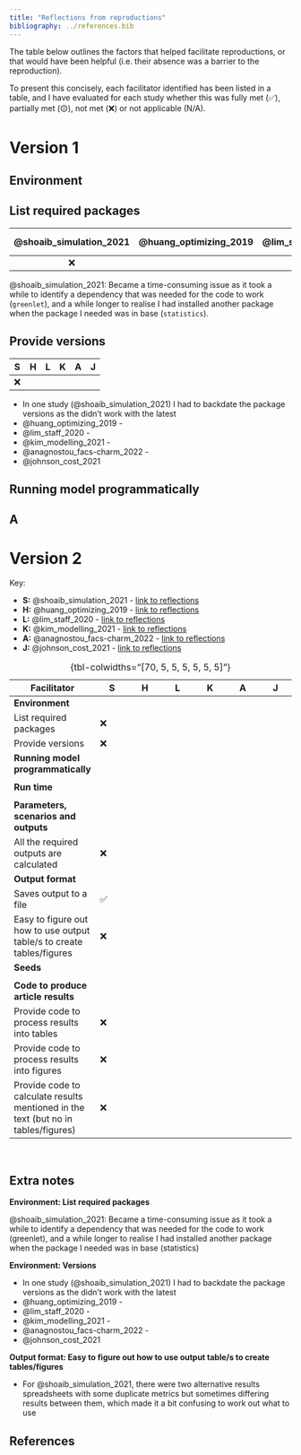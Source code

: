 ```yaml
---
title: "Reflections from reproductions"
bibliography: ../references.bib
---
```


The table below outlines the factors that helped facilitate reproductions, or that would have been helpful (i.e. their absence was a barrier to the reproduction).

To present this concisely, each facilitator identified has been listed in a table, and I have evaluated for each study whether this was fully met (✅), partially met (🟡), not met (❌) or not applicable (N/A).

# Version 1

## Environment

::: {.callout-note appearance="minimal" collapse=true}

## List required packages

| @shoaib_simulation_2021 | @huang_optimizing_2019 | @lim_staff_2020 | @kim_modelling_2021 | @anagnostou_facs-charm_2022 | @johnson_cost_2021 |
| :-: | :-: | :-: | :-: | :-: | :-: |
| ❌ |

@shoaib_simulation_2021: Became a time-consuming issue as it took a while to identify a dependency that was needed for the code to work (`greenlet`), and a while longer to realise I had installed another package when the package I needed was in base (`statistics`).

:::

::: {.callout-note appearance="minimal" collapse=true}

## Provide versions

| S | H | L | K | A | J |
| :-: | :-: | :-: | :-: | :-: | :-: |
| ❌ |

* In one study (@shoaib_simulation_2021) I had to backdate the package versions as the didn't work with the latest
* @huang_optimizing_2019 -
* @lim_staff_2020 -
* @kim_modelling_2021 -
* @anagnostou_facs-charm_2022 -
* @johnson_cost_2021

:::

## Running model programmatically

::: {.callout-note appearance="minimal" collapse=true}

## A

:::

# Version 2

Key:

* **S:** @shoaib_simulation_2021 - <a href="https://pythonhealthdatascience.github.io/stars-reproduce-shoaib-2022/evaluation/reflections.html" target="_blank">link to reflections</a>
* **H:** @huang_optimizing_2019  - <a href="https://pythonhealthdatascience.github.io/stars-reproduce-huang-2019/evaluation/reflections.html" target="_blank">link to reflections</a>
* **L:** @lim_staff_2020 - <a href="https://pythonhealthdatascience.github.io/stars-reproduce-lim-2020/evaluation/reflections.html" target="_blank">link to reflections</a>
* **K:** @kim_modelling_2021 - <a href="https://pythonhealthdatascience.github.io/stars-reproduce-kim-2021/evaluation/reflections.html" target="_blank">link to reflections</a>
* **A:** @anagnostou_facs-charm_2022 - <a href="https://pythonhealthdatascience.github.io/stars-reproduce-anagnostou-2022/evaluation/reflections.html" target="_blank">link to reflections</a>
* **J:** @johnson_cost_2021 - <a href="https://pythonhealthdatascience.github.io/stars-reproduce-johnson-2021/evaluation/reflections.html" target="_blank">link to reflections</a>

| Facilitator | S | H | L | K | A | J |
| - | - | - | - | - | - | - |
| **Environment** |
| List required packages | ❌ |
| Provide versions | ❌ |
| **Running model programmatically** |
| |
| **Run time** |
| |
| **Parameters, scenarios and outputs** |
| All the required outputs are calculated | ❌ |
| **Output format** |
| Saves output to a file | ✅ |
| Easy to figure out how to use output table/s to create tables/figures | ❌ |
| **Seeds** |
| |
| **Code to produce article results** |
| Provide code to process results into tables | ❌ |
| Provide code to process results into figures | ❌ |
| Provide code to calculate results mentioned in the text (but no in tables/figures) | ❌ |
: {tbl-colwidths="[70, 5, 5, 5, 5, 5, 5]"}

\

## Extra notes

**Environment: List required packages**

@shoaib_simulation_2021: Became a time-consuming issue as it took a while to identify a dependency that was needed for the code to work (greenlet), and a while longer to realise I had installed another package when the package I needed was in base (statistics)

**Environment: Versions**

* In one study (@shoaib_simulation_2021) I had to backdate the package versions as the didn't work with the latest
* @huang_optimizing_2019 -
* @lim_staff_2020 -
* @kim_modelling_2021 -
* @anagnostou_facs-charm_2022 -
* @johnson_cost_2021

**Output format: Easy to figure out how to use output table/s to create tables/figures**

* For @shoaib_simulation_2021, there were two alternative results spreadsheets with some duplicate metrics but sometimes differing results between them, which made it a bit confusing to work out what to use

## References